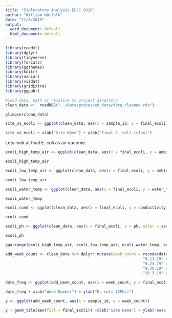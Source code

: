 ```yaml
---
title: "Exploratory Analysis EHSC 8310"
author: "William Norfolk"
date: "11/3/2019"
output:
  word_document: default
  html_document: default
---
```


```r

library(readxl)
library(dplyr)
library(tidyverse)
library(forcats)
library(ggthemes)
library(knitr)
library(naniar)
library(visdat)
library(gridExtra)
library(ggpubr)

```

```r
#load data. path is relative to project directory
clean_data <-  readRDS("../Data/processed_data/data_cleaned.rds") 
```


```r
glimpse(clean_data)
```

```r
site_vs_ecoli <- ggplot(clean_data, aes(x = sample_id, y = final_ecoli)) + geom_bar(stat = "identity")

site_vs_ecoli + xlab("Site Name") + ylab("Final E. coli (cfus)")
```




Lets look at final E. coli as an oucome.

```r
ecoli_high_temp_air <- ggplot(clean_data, aes(x = final_ecoli, y = ambient_air_high_c, color = sample_id)) + geom_jitter() + xlab("Final E. coli") + ylab("Ambient Air Temp High (C)")

ecoli_high_temp_air

ecoli_low_temp_air <- ggplot(clean_data, aes(x = final_ecoli, y = ambient_air_low_c, color = sample_id)) + geom_jitter() + xlab("Final E. coli") + ylab("Ambient Air Temp Low (C)")

ecoli_low_temp_air

ecoli_water_temp <- ggplot(clean_data, aes(x = final_ecoli, y = water_temp, color = sample_id)) + geom_jitter() + xlab("Final E. coli") + ylab("Water Temp (C)")

ecoli_water_temp

ecoli_cond <- ggplot(clean_data, aes(x = final_ecoli, y = conductivity, color = sample_id)) + geom_jitter() + xlab("Final E. coli") + ylab("Conductivity")

ecoli_cond

ecoli_ph <- ggplot(clean_data, aes(x = final_ecoli, y = ph, color = sample_id)) + geom_jitter() + xlab("Final E. coli") + ylab("pH")

ecoli_ph
```

```r
ggarrange(ecoli_high_temp_air, ecoli_low_temp_air, ecoli_water_temp, ecoli_cond, ecoli_ph, ncol = 3, nrow = 2, common.legend = TRUE, legend = "bottom")


```

```r
add_week_count <- clean_data %>% dplyr::mutate(week_count = recode(date,
                                                            "9.11.19" = 1,
                                                            "9.23.19" = 2,
                                                            "9.30.19" = 4,
                                                            "10.3.19" = 5))
```


```r

date_freq <- ggplot(add_week_count, aes(x = week_count, y = final_ecoli, color = sample_id)) + geom_line()

date_freq + xlab("Week Number") + ylab("E. coli (CFUs)")
```

```r
y <- ggplot(add_week_count, aes(x = sample_id, y = week_count)) 

y + geom_tile(aes(fill = final_ecoli)) +xlab("Site Name") + ylab("Week Number")
```

